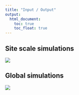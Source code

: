 ```yaml
---
title: "Input / Output"
output:
  html_document:
    toc: true
    toc_float: true
---
```


## Site scale simulations
![](fig/InputOutput_SOFUN_sitescale.png)

## Global simulations
![](fig/InputOutput_SOFUN_global.png)